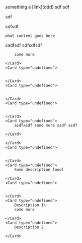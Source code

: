 
<Callout type="note">
    something a [link](ddd)
sdf sdf 

sdf
</Callout>


<Card type="undefined">
    sdfsdf

    what content goes here

</Card>
sadfsdf

<CardGroup cols="2">
    <Card type="undefined">
        sdfsdfsdf

        some more

    </Card>
    <Card type="undefined">
        

    </Card>
    <Card type="undefined">
        

    </Card>
    <Card type="undefined">
        

    </Card>
    <Card type="undefined">
        asdfasdf some more sadf asdf

    </Card>

</CardGroup>
<CardGroup cols="2">
    <Card type="undefined">
        

    </Card>
    <Card type="undefined">
        

    </Card>
    <Card type="undefined">
        Some description loool

    </Card>
    <Card type="undefined">
        

    </Card>
    <Card type="undefined">
        Description 1\
        some more

    </Card>
    <Card type="undefined">
        Description 2

    </Card>

</CardGroup>
